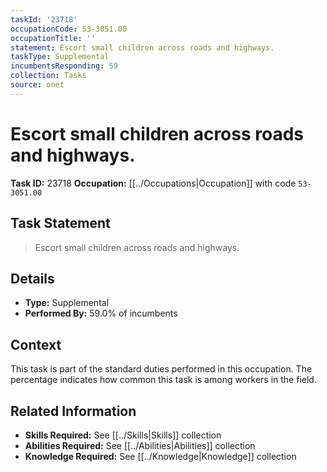 ```yaml
---
taskId: '23718'
occupationCode: 53-3051.00
occupationTitle: ''
statement: Escort small children across roads and highways.
taskType: Supplemental
incumbentsResponding: 59
collection: Tasks
source: onet
---
```

# Escort small children across roads and highways.

**Task ID:** 23718
**Occupation:** [[../Occupations|Occupation]] with code `53-3051.00`

## Task Statement

> Escort small children across roads and highways.

## Details

- **Type:** Supplemental
- **Performed By:** 59.0% of incumbents

## Context

This task is part of the standard duties performed in this occupation. The percentage indicates how common this task is among workers in the field.

## Related Information

- **Skills Required:** See [[../Skills|Skills]] collection
- **Abilities Required:** See [[../Abilities|Abilities]] collection
- **Knowledge Required:** See [[../Knowledge|Knowledge]] collection
